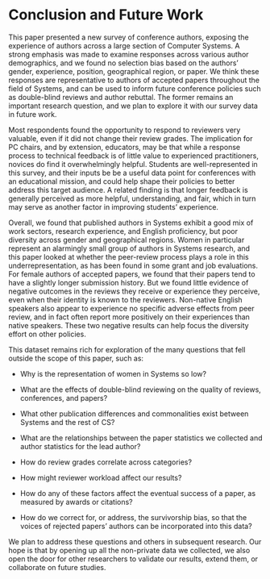 # Conclusion and Future Work {#sec:conclusion}

This paper presented a new survey of conference authors, exposing the experience of authors across a large section of Computer Systems. A strong emphasis was made to examine responses across various author demographics, and we found no selection bias based on the authors' gender, experience, position, geographical region, or paper. We think these responses are representative to authors of accepted papers throughout the field of Systems, and can be used to inform future conference policies such as double-blind reviews and author rebuttal. The former remains an important research question, and we plan to explore it with our survey data in future work.

Most respondents found the opportunity to respond to reviewers very valuable, even if it did not change their review grades. The implication for PC chairs, and by extension, educators, may be that while a response process to technical feedback is of little value to experienced practitioners, novices do find it overwhelmingly helpful. Students are well-represented in this survey, and  their inputs be be a useful data point for conferences with an educational mission, and could help shape their policies to better address this target audience. A related finding is that longer feedback is generally perceived as more helpful, understanding, and fair, which in turn may serve as another factor in improving students' experience.

Overall, we found that published authors in Systems exhibit a good mix of work sectors, research experience, and English proficiency, but poor diversity across gender and geographical regions.
Women in particular represent an alarmingly small group of authors in Systems research, and this paper looked at whether the peer-review process plays a role in this underrepresentation, as has been found in some grant and job evaluations. For female authors of accepted papers, we found that their papers tend to have a slightly longer submission history. But we found little evidence of negative outcomes in the reviews they receive or experience they perceive, even when their identity is known to the reviewers. Non-native English speakers also appear to experience no specific adverse effects from peer review, and in fact often report more positively on their experiences than native speakers. These two negative results can help focus the diversity effort on other policies.


This dataset remains rich for exploration of the many questions that fell outside the scope of this paper, such as:

* Why is the representation of women in Systems so low?

* What are the effects of double-blind reviewing on the quality of reviews, conferences, and papers?

* What other publication differences and commonalities exist between Systems and the rest of CS?

* What are the relationships between the paper statistics we collected and author statistics for the lead author?

* How do review grades correlate across categories?

* How might reviewer workload affect our results?

* How do any of these factors affect the eventual success of a paper, as measured by awards or citations?

* How do we correct for, or address, the survivorship bias, so that the voices of rejected papers' authors can be incorporated into this data?

We plan to address these questions and others in subsequent research. Our hope is that by opening up all the non-private data we collected, we also open the door for other researchers to validate our results, extend them, or collaborate on future studies.
